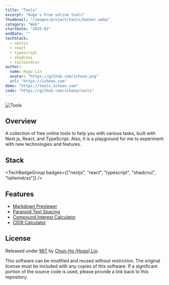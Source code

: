 ```yaml
---
title: "Tools"
excerpt: "Hugo's Free online tools"
thumbnail: "/images/project/tools/banner.webp"
category: "Web"
startDate: "2025-01"
endDate: ""
techStack:
  - nextjs
  - react
  - typescript
  - shadcnui
  - tailwindcss
author:
  name: Hugo Lin
  avatar: "https://github.com/1chooo.png"
  url: "https://1chooo.com"
demo: "https://tools.1chooo.com"
code: "https://github.com/1chooo/tools"
---
```


![Tools](/images/project/tools/banner.webp)

## Overview

A collection of free online tools to help you with various tasks, built with Next.js, React, and TypeScript. Also, it is a playground for me to experiment with new technologies and features.

## Stack

<TechBadgeGroup badges={["nextjs", "react", "typescript", "shadcnui", "tailwindcss"]} />

## Features

- [Markdown Previewer](https://tools.1chooo.com/markdown-previewer)
- [Paranoid Text Spacing](https://tools.1chooo.com/paranoid-text-spacing)
- [Compound Interest Calculator](https://tools.1chooo.com/compound-interest-calculator)
- [CIDR Calculator](https://tools.1chooo.com/cidr-calculator)

## License

Released under [MIT](https://github.com/1chooo/anon-chat/blob/main/LICENSE) by [Chun-Ho (Hugo) Lin](https://github.com/1chooo).

This software can be modified and reused without restriction.
The original license must be included with any copies of this software.
If a significant portion of the source code is used, please provide a link back to this repository.
